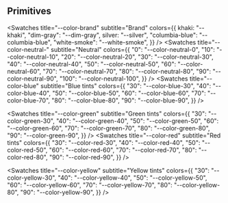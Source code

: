 
<Meta title="Tokens/Colours/Primitives" />

## Primitives

<ColorPalette>

<Swatches
  title="--color-brand"
  subtitle="Brand"
  colors={{
    khaki: "--khaki",
    "dim-gray": "--dim-gray",
    silver: "--silver",
    "columbia-blue": "--columbia-blue",
    "white-smoke": "--white-smoke",
  }}
/>
<Swatches
  title="--color-neutral-"
  subtitle="Neutral"
  colors={{
    "0": "--color-neutral-0",
    "10": "--color-neutral-10",
    "20": "--color-neutral-20",
    "30": "--color-neutral-30",
    "40": "--color-neutral-40",
    "50": "--color-neutral-50",
    "60": "--color-neutral-60",
    "70": "--color-neutral-70",
    "80": "--color-neutral-80",
    "90": "--color-neutral-90",
    "100": "--color-neutral-100",
  }}
/>
<Swatches
  title="--color-blue"
  subtitle="Blue tints"
  colors={{
    "30": "--color-blue-30",
    "40": "--color-blue-40",
    "50": "--color-blue-50",
    "60": "--color-blue-60",
    "70": "--color-blue-70",
    "80": "--color-blue-80",
    "90": "--color-blue-90",
  }}
/>

<Swatches
  title="--color-green"
  subtitle="Green tints"
  colors={{
    "30": "--color-green-30",
    "40": "--color-green-40",
    "50": "--color-green-50",
    "60": "--color-green-60",
    "70": "--color-green-70",
    "80": "--color-green-80",
    "90": "--color-green-90",
  }}
/>
<Swatches
  title="--color-red"
  subtitle="Red tints"
  colors={{
    "30": "--color-red-30",
    "40": "--color-red-40",
    "50": "--color-red-50",
    "60": "--color-red-60",
    "70": "--color-red-70",
    "80": "--color-red-80",
    "90": "--color-red-90",
  }}
/>

<Swatches
  title="--color-yellow"
  subtitle="Yellow tints"
  colors={{
    "30": "--color-yellow-30",
    "40": "--color-yellow-40",
    "50": "--color-yellow-50",
    "60": "--color-yellow-60",
    "70": "--color-yellow-70",
    "80": "--color-yellow-80",
    "90": "--color-yellow-90",
  }}
/>

</ColorPalette>
